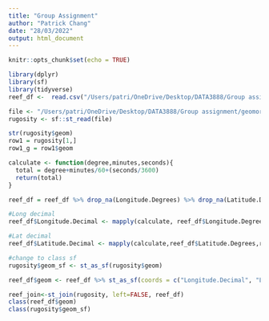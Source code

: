 ```yaml
---
title: "Group Assignment"
author: "Patrick Chang"
date: "28/03/2022"
output: html_document
---
```


```r
knitr::opts_chunk$set(echo = TRUE)
```

```r
library(dplyr)
library(sf)
library(tidyverse)
reef_df <-  read.csv("/Users/patri/OneDrive/Desktop/DATA3888/Group assignment/Reef Check Data Raw.csv")

file <- "/Users/patri/OneDrive/Desktop/DATA3888/Group assignment/geomorphic.gpkg"
rugosity <- sf::st_read(file)

str(rugosity$geom)
row1 = rugosity[1,]
row1_g = row1$geom

calculate <- function(degree,minutes,seconds){
  total = degree+minutes/60+(seconds/3600)
  return(total)
}

reef_df = reef_df %>% drop_na(Longitude.Degrees) %>% drop_na(Latitude.Degrees) %>% drop_na(Latitude.Minutes) %>% drop_na(Latitude.Seconds) %>% drop_na(Longitude.Minutes) %>% drop_na(Longitude.Seconds)

#Long decimal
reef_df$Longitude.Decimal <- mapply(calculate, reef_df$Longitude.Degrees,reef_df$Longitude.Minutes,reef_df$Longitude.Seconds)

#Lat decimal
reef_df$Latitude.Decimal <- mapply(calculate,reef_df$Latitude.Degrees,reef_df$Latitude.Minutes,reef_df$Latitude.Seconds)

#change to class sf
rugosity$geom_sf <- st_as_sf(rugosity$geom)

reef_df$geom <- reef_df %>% st_as_sf(coords = c("Longitude.Decimal", "Latitude.Decimal"),crs=4326)

reef_join<-st_join(rugosity, left=FALSE, reef_df)
class(reef_df$geom)
class(rugosity$geom_sf)
```

